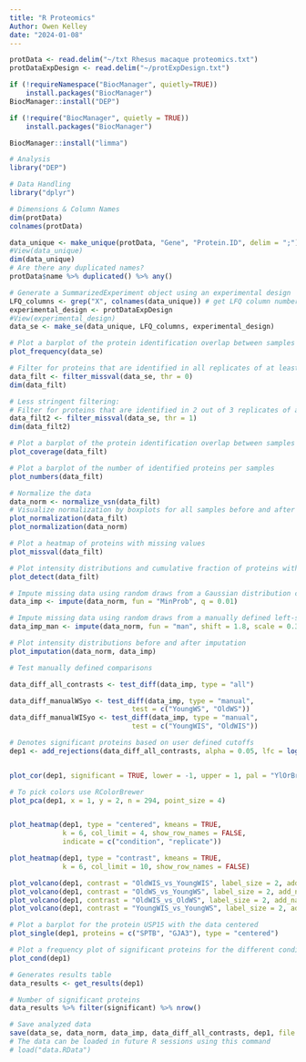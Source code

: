 ---
title: "R Proteomics"
Author: Owen Kelley
date: "2024-01-08"
---
```{r}
protData <- read.delim("~/txt Rhesus macaque proteomics.txt")
protDataExpDesign <- read.delim("~/protExpDesign.txt")

if (!requireNamespace("BiocManager", quietly=TRUE))
    install.packages("BiocManager")
BiocManager::install("DEP")

if (!require("BiocManager", quietly = TRUE))
    install.packages("BiocManager")

BiocManager::install("limma")

# Analysis
library("DEP")

# Data Handling
library("dplyr")
```

```{r}
# Dimensions & Column Names
dim(protData)
colnames(protData)
```

```{r}
data_unique <- make_unique(protData, "Gene", "Protein.ID", delim = ";")
#View(data_unique)
dim(data_unique)
# Are there any duplicated names?
protData$name %>% duplicated() %>% any()
```

```{r}
# Generate a SummarizedExperiment object using an experimental design
LFQ_columns <- grep("X", colnames(data_unique)) # get LFQ column numbers
experimental_design <- protDataExpDesign
#View(experimental_design)
data_se <- make_se(data_unique, LFQ_columns, experimental_design)

```

```{r}
# Plot a barplot of the protein identification overlap between samples
plot_frequency(data_se)
```

```{r}
# Filter for proteins that are identified in all replicates of at least one condition
data_filt <- filter_missval(data_se, thr = 0)
dim(data_filt)

# Less stringent filtering:
# Filter for proteins that are identified in 2 out of 3 replicates of at least one condition
data_filt2 <- filter_missval(data_se, thr = 1)
dim(data_filt2)

# Plot a barplot of the protein identification overlap between samples
plot_coverage(data_filt)
```

```{r}
# Plot a barplot of the number of identified proteins per samples
plot_numbers(data_filt)
```

```{r}
# Normalize the data
data_norm <- normalize_vsn(data_filt)
# Visualize normalization by boxplots for all samples before and after normalization
plot_normalization(data_filt)
plot_normalization(data_norm)
```


```{r}
# Plot a heatmap of proteins with missing values
plot_missval(data_filt)
```

```{r}
# Plot intensity distributions and cumulative fraction of proteins with and without missing values
plot_detect(data_filt)
```

```{r}
# Impute missing data using random draws from a Gaussian distribution centered around a minimal value (for MNAR)
data_imp <- impute(data_norm, fun = "MinProb", q = 0.01)

# Impute missing data using random draws from a manually defined left-shifted Gaussian distribution (for MNAR)
data_imp_man <- impute(data_norm, fun = "man", shift = 1.8, scale = 0.3)

```

```{r}
# Plot intensity distributions before and after imputation
plot_imputation(data_norm, data_imp)
```


```{r}
# Test manually defined comparisons

data_diff_all_contrasts <- test_diff(data_imp, type = "all")

data_diff_manualWSyo <- test_diff(data_imp, type = "manual", 
                              test = c("YoungWS", "OldWS"))
data_diff_manualWISyo <- test_diff(data_imp, type = "manual", 
                              test = c("YoungWIS", "OldWIS"))

```

```{r}
# Denotes significant proteins based on user defined cutoffs
dep1 <- add_rejections(data_diff_all_contrasts, alpha = 0.05, lfc = log2(1.5))


plot_cor(dep1, significant = TRUE, lower = -1, upper = 1, pal = "YlOrBr")

# To pick colors use RColorBrewer
plot_pca(dep1, x = 1, y = 2, n = 294, point_size = 4)


plot_heatmap(dep1, type = "centered", kmeans = TRUE, 
             k = 6, col_limit = 4, show_row_names = FALSE,
             indicate = c("condition", "replicate"))

plot_heatmap(dep1, type = "contrast", kmeans = TRUE, 
             k = 6, col_limit = 10, show_row_names = FALSE)

plot_volcano(dep1, contrast = "OldWIS_vs_YoungWIS", label_size = 2, add_names = TRUE)
plot_volcano(dep1, contrast = "OldWS_vs_YoungWS", label_size = 2, add_names = TRUE)
plot_volcano(dep1, contrast = "OldWIS_vs_OldWS", label_size = 2, add_names = TRUE)
plot_volcano(dep1, contrast = "YoungWIS_vs_YoungWS", label_size = 2, add_names = TRUE)

# Plot a barplot for the protein USP15 with the data centered
plot_single(dep1, proteins = c("SPTB", "GJA3"), type = "centered")

# Plot a frequency plot of significant proteins for the different conditions
plot_cond(dep1)
```


```{r}
# Generates results table
data_results <- get_results(dep1)

# Number of significant proteins
data_results %>% filter(significant) %>% nrow()

```


```{r}
# Save analyzed data
save(data_se, data_norm, data_imp, data_diff_all_contrasts, dep1, file = "data.RData")
# The data can be loaded in future R sessions using this command
# load("data.RData")
```





